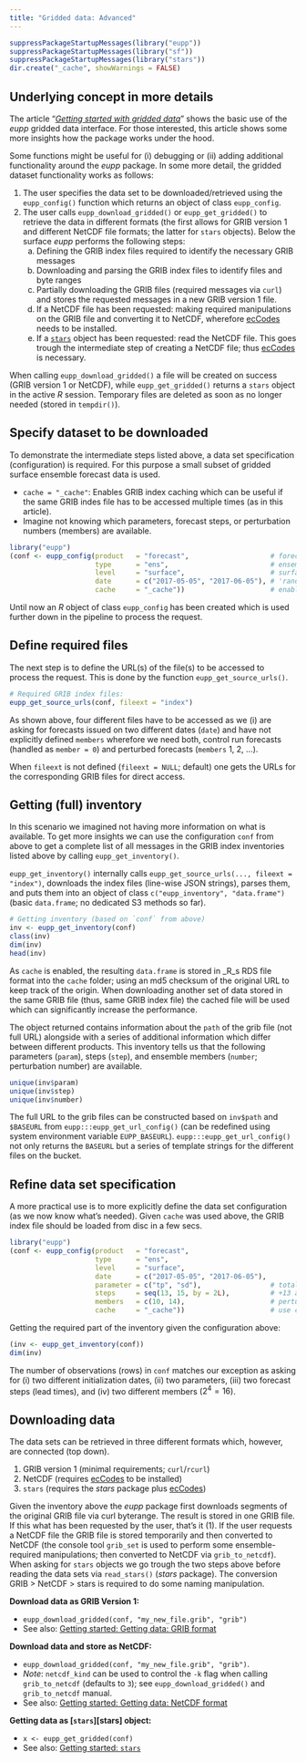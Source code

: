 ```yaml
---
title: "Gridded data: Advanced"
---
```


```r
suppressPackageStartupMessages(library("eupp"))
suppressPackageStartupMessages(library("sf"))
suppressPackageStartupMessages(library("stars"))
dir.create("_cache", showWarnings = FALSE)
```

## Underlying concept in more details

The article "[_Getting started with gridded data_](gridded.html#underlying-concept)"
shows the basic use of the _eupp_ gridded data interface. For those interested, this
article shows some more insights how the package works under the hood.

Some functions might be useful for (i) debugging or (ii) adding additional functionality
around the _eupp_ package. In some more detail, the gridded dataset functionality
works as follows:

1. The user specifies the data set to be downloaded/retrieved using
   the `eupp_config()` function which returns an object of class `eupp_config`.
2. The user calls `eupp_download_gridded()` or `eupp_get_gridded()` to retrieve
   the data in different formats (the first allows for GRIB version 1 and different
   NetCDF file formats; the latter for `stars` objects). Below the surface _eupp_
   performs the following steps:
    a.  Defining the GRIB index files required to identify the necessary GRIB messages
    b.  Downloading and parsing the GRIB index files to identify files and byte ranges
    c.  Partially downloading the GRIB files (required messages via `curl`) and stores
        the requested messages in a new GRIB version 1 file.
    d.  If a NetCDF file has been requested: making required manipulations on the GRIB
        file and converting it to NetCDF, wherefore [ecCodes][ecCodes] needs to be installed.
    e.  If a [`stars`](https://cran.r-project.org/package=stars) object has been requested:
        read the NetCDF file. This goes trough the intermediate step of creating a NetCDF
        file; thus [ecCodes][ecCodes] is necessary.

When calling `eupp_download_gridded()` a file will be created on success (GRIB version 1 or
NetCDF), while `eupp_get_gridded()` returns a `stars` object in the active _R_ session.
Temporary files are deleted as soon as no longer needed (stored in `tempdir()`).

## Specify dataset to be downloaded

To demonstrate the intermediate steps listed above, a data set specification
(configuration) is required. For this purpose a small subset of gridded
surface ensemble forecast data is used.

* `cache = "_cache"`: Enables GRIB index caching which can be useful
  if the same GRIB indes file has to be accessed multiple times (as in this article).
* Imagine not knowing which parameters, forecast steps, or perturbation numbers (members)
  are available.

```r
library("eupp")
(conf <- eupp_config(product   = "forecast",                    # forecasts
                     type      = "ens",                         # ensemble forecasts
                     level     = "surface",                     # surface fields
                     date      = c("2017-05-05", "2017-06-05"), # 'random' dates; ISO YYYY-mm-dd
                     cache     = "_cache"))                     # enable caching
```

Until now an _R_ object of class `eupp_config` has been created which is used
further down in the pipeline to process the request.


## Define required files

The next step is to define the URL(s) of the file(s) to be accessed to
process the request. This is done by the function `eupp_get_source_urls()`.

```r
# Required GRIB index files:
eupp_get_source_urls(conf, fileext = "index")
```

As shown above, four different files have to be accessed as we (i) are asking
for forecasts issued on two different dates (`date`) and have not explicitly defined
`members` wherefore we need both, control run forecasts (handled as `member = 0`) and
perturbed forecasts (`members` 1, 2, ...).

When `fileext` is not defined (`fileext = NULL`; default) one gets the URLs for the
corresponding GRIB files for direct access.


## Getting (full) inventory {#gridded-advanced-inventory}

In this scenario we imagined not having more information on what is available.
To get more insights we can use the configuration `conf` from above to get a complete
list of all messages in the GRIB index inventories listed above by calling
`eupp_get_inventory()`.

`eupp_get_inventory()` internally calls `eupp_get_source_urls(..., fileext = "index")`,
downloads the index files (line-wise JSON strings), parses them, and puts them into
an object of class `c("eupp_inventory", "data.frame")` (basic `data.frame`; no dedicated S3 methods so far).

```r
# Getting inventory (based on `conf` from above)
inv <- eupp_get_inventory(conf)
class(inv)
dim(inv)
head(inv)
```

As `cache` is enabled, the resulting `data.frame` is stored in _R_s RDS file format
into the `cache` folder; using an md5 checksum of the original URL to keep track of the
origin. When downloading another set of data stored in the same GRIB file (thus, same GRIB index file)
the cached file will be used which can significantly increase the performance.

The object returned contains information about the `path` of the grib file (not full URL) alongside
with a series of additional information which differ between different products. This inventory tells
us that the following parameters (`param`), steps (`step`), and ensemble members (`number`; perturbation number)
are available.

```r
unique(inv$param)
unique(inv$step)
unique(inv$number)
```

The full URL to the grib files can be constructed based on `inv$path` and `$BASEURL` from
`eupp:::eupp_get_url_config()` (can be redefined using system environment variable `EUPP_BASEURL`).
`eupp:::eupp_get_url_config()` not only returns the `BASEURL` but a series of template strings for the
different files on the bucket.



## Refine data set specification

A more practical use is to more explicitly define the data set configuration (as we now know what's needed).
Given `cache` was used above, the GRIB index file should be loaded from disc in a few secs.

```r
library("eupp")
(conf <- eupp_config(product   = "forecast",
                     type      = "ens",
                     level     = "surface",
                     date      = c("2017-05-05", "2017-06-05"),
                     parameter = c("tp", "sd"),                 # total precip + sunshine duration
                     steps     = seq(13, 15, by = 2L),          # +13 and +15 hour ahead forecast
                     members   = c(10, 14),                     # perturbation 10 and 14 (why not)
                     cache     = "_cache"))                     # use caching
```

Getting the required part of the inventory given the configuration above:

```r
(inv <- eupp_get_inventory(conf))
dim(inv)
```

The number of observations (rows) in `conf` matches our exception as asking for
(i) two different initialization dates, (ii) two parameters, (iii) two forecast
steps (lead times), and (iv) two different members ($2^4 = 16$).


## Downloading data

The data sets can be retrieved in three different formats which, however, are connected
(top down).

1. GRIB version 1 (minimal requirements; `curl`/`rcurl`)
2. NetCDF (requires [ecCodes][ecCodes] to be installed)
3. `stars` (requires the _stars_ package plus [ecCodes][ecCodes])

Given the inventory above the _eupp_ package first downloads segments of the original GRIB file
via curl byterange. The result is stored in one GRIB file. If this what has been requested by the
user, that's it (1). If the user requests a NetCDF file the GRIB file is stored temporarily and then
converted to NetCDF (the console tool `grib_set` is used to perform some ensemble-required manipulations;
then converted to NetCDF via `grib_to_netcdf`). When asking for `stars` objects we go trough the two steps
above before reading the data sets via `read_stars()` (_stars_ package). The conversion GRIB > NetCDF > stars
is required to do some naming manipulation.


**Download data as GRIB Version 1:**

* `eupp_download_gridded(conf, "my_new_file.grib", "grib")`
* See also: [Getting started: Getting data: GRIB format](gridded.html#gridded-download-grib)

**Download data and store as NetCDF:**

* `eupp_download_gridded(conf, "my_new_file.grib", "grib")`.
* _Note_: `netcdf_kind` can be used to control
  the `-k` flag when calling `grib_to_netcdf` (defaults to `3`);
  see `eupp_download_gridded()` and `grib_to_netcdf` manual.
* See also: [Getting started: Getting data: NetCDF format](gridded.html#gridded-download-netcdf)

**Getting data as [`stars`][stars] object:**

* `x <- eupp_get_gridded(conf)`
* See also: [Getting started: `stars`](gridded.html#gridded-get-stars)


























[ecCodes]: https://confluence.ecmwf.int/display/ECC/ecCodes+Home
